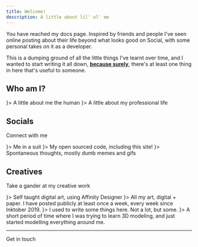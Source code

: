 ```yaml
---
title: Welcome!
description: A little about lil' ol' me
---
```



You have reached my docs page. Inspired by friends and people I've seen online posting about their life beyond what looks good on Social, with some personal takes on it as a developer.

This is a dumping ground of all the little things I've learnt over time, and I wanted to start writing it all down, <ins>**because surely**</ins>, there's at least one thing in here that's useful to someone.


## Who am I?

<Cards>
  <Card title="Personally" href="/docs/about/personally" icon={<User />}>
  A little about me the human
  </Card>
  <Card title="Professionally" href="/docs/about/professionally" icon={<Briefcase />}>
  A little about my professional life
  </Card>
</Cards>

## Socials

Connect with me

<Cards>
  <Card title="LinkedIn" href="https://www.linkedin.com/in/matthewpua/" icon={<Linkedin />}>
  Me in a suit
  </Card>
  <Card title="GitHub" href="https://github.com/mattpua" icon={<Github />}>
  My open sourced code, including this site!
  </Card>
  <Card title="X (Twitter)" href="https://x.com/yo_puaaa" icon={<Twitter />}>
  Spontaneous thoughts, mostly dumb memes and gifs
  </Card>
</Cards>

## Creatives

Take a gander at my creative work

<Cards>
  <Card title="Dribbble" href="https://dribbble.com/mattpua" icon={<Dribbble />}>
  Self taught digital art, using Affinity Designer
  </Card>
  <Card title="Instagram" href="https://www.instagram.com/yo_designsss/" icon={<Instagram />}>
  All my art, digital + paper. I have posted publicly at least once a week, every week since Inktober 2019.
  </Card>
  <Card title="Medium" href="https://matthewpua.medium.com/" icon={<Book />}>
  I used to write some things here. Not a lot, but some.
  </Card>
  <Card title="3D Warehouse" href="https://3dwarehouse.sketchup.com/by/mattpua" icon={<Box />}>
  A short period of time where I was trying to learn 3D modeling, and just started modelling everything around me.
  </Card>
</Cards>

<hr/>
<Link href="mailto:contact@mattpua.com">
Get in touch
</Link>
